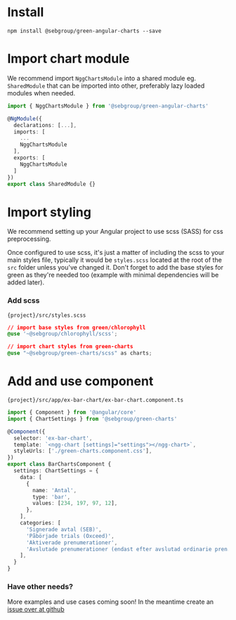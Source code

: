 
<Meta title="Get started" />

# Install

```
npm install @sebgroup/green-angular-charts --save
```

# Import chart module
We recommend import `NggChartsModule` into a shared module eg. `SharedModule` that can be imported into other, preferably lazy loaded modules when needed.
```ts
import { NggChartsModule } from '@sebgroup/green-angular-charts'

@NgModule({
  declarations: [...],
  imports: [
    ...
    NggChartsModule
  ],
  exports: [
    NggChartsModule
  ]
})
export class SharedModule {}
```

# Import styling
We recommend setting up your Angular project to use scss (SASS) for css preprocessing.

Once configured to use scss, it's just a matter of including the scss to your main styles file, typically it would be `styles.scss` located at the root of the `src` folder unless you've changed it.
Don't forget to add the base styles for green as they're needed too (example with minimal dependencies will be added later).

### Add scss
`{project}/src/styles.scss`

```css
// import base styles from green/chlorophyll
@use '~@sebgroup/chlorophyll/scss';

// import chart styles from green-charts
@use "~@sebgroup/green-charts/scss" as charts;
```

# Add and use component
`{project}/src/app/ex-bar-chart/ex-bar-chart.component.ts`

```ts
import { Component } from '@angular/core'
import { ChartSettings } from '@sebgroup/green-charts'

@Component({
  selector: 'ex-bar-chart',
  template: `<ngg-chart [settings]="settings"></ngg-chart>`,
  styleUrls: ['./green-charts.component.css'],
})
export class BarChartsComponent {
  settings: ChartSettings = {
    data: [
      {
        name: 'Antal',
        type: 'bar',
        values: [234, 197, 97, 12],
      },
    ],
    categories: [
      'Signerade avtal (SEB)',
      'Påbörjade trials (Oxceed)',
      'Aktiverade prenumerationer',
      'Avslutade prenumerationer (endast efter avslutad ordinarie pren.)',
    ],
  }
}
```

### Have other needs?
More examples and use cases coming soon! In the meantime create an [issue over at github](https://github.com/sebgroup/green/issues)


